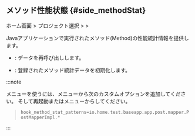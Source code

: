 ## メソッド性能状態 {#side_methodStat}

ホーム画面 > プロジェクト選択 > <Cmdname sid="side_agentsConfiguration" className="uitext" /> > <Cmdname sid="side_methodStat" className="uitext" />

Javaアプリケーションで実行されたメソッド(Method)の性能統計情報を提供します。 

- <Cmdname sid="refresh" className="uitext" />: データを再呼び出しします。

- <Cmdname sid="reset" className="uitext" />: 登録されたメソッド統計データを初期化します。

:::note 

<Cmdname sid="side_methodStat" className="uitext" />メニューを使うには、<Cmdname sid="agent_configuration" className="uitext" />メニューから次のカスタムオプションを追加してください。 そして再起動または<Cmdname sid="side_loadedClasses" className="uitext" />メニューから<Cmdname sid="redefine" className="uitext" />してください。

> `hook_method_stat_patterns=io.home.test.baseapp.app.post.mapper.PostMapperImpl.*`

:::
